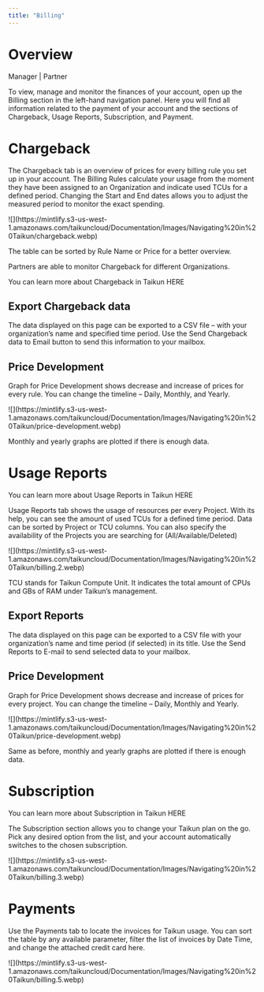 ```yaml
---
title: "Billing"
---
```


# Overview

<Icon icon="user-tie" iconType="solid" /> Manager | <Icon icon="handshake" iconType="solid" /> Partner

To view, manage and monitor the finances of your account, open up the Billing section in the left-hand navigation panel. Here you will find all information related to the payment of your account and the sections of Chargeback, Usage Reports, Subscription, and Payment.

# Chargeback

The Chargeback tab is an overview of prices for every billing rule you set up in your account. The Billing Rules calculate your usage from the moment they have been assigned to an Organization and indicate used TCUs for a defined period. Changing the Start and End dates allows you to adjust the measured period to monitor the exact spending.

<Frame caption="Chargeback">
  ![](https://mintlify.s3-us-west-1.amazonaws.com/taikuncloud/Documentation/Images/Navigating%20in%20Taikun/chargeback.webp)
</Frame>

The table can be sorted by Rule Name or Price for a better overview.

<Tip>Partners are able to monitor Chargeback for different Organizations.</Tip>

<Card title="Chargeback" icon="chart-simple" horizontal={true} href="Documentation/Topics/Monitoring your Projects/Chargeback.mdx">
  You can learn more about Chargeback in Taikun HERE
</Card>

## Export Chargeback data

The data displayed on this page can be exported to a CSV file – with your organization’s name and specified time period. Use the Send Chargeback data to Email button to send this information to your mailbox.

## Price Development

Graph for Price Development shows decrease and increase of prices for every rule. You can change the timeline – Daily, Monthly, and Yearly.

<Frame caption="Price Development">
  ![](https://mintlify.s3-us-west-1.amazonaws.com/taikuncloud/Documentation/Images/Navigating%20in%20Taikun/price-development.webp)
</Frame>

<Note>Monthly and yearly graphs are plotted if there is enough data.</Note>

# Usage Reports

<Card title="Usage Reports" icon="message" horizontal={true} href="/content/components/card-group">
  You can learn more about Usage Reports in Taikun HERE
</Card>

Usage Reports tab shows the usage of resources per every Project. With its help, you can see the amount of used TCUs for a defined time period. Data can be sorted by Project or TCU columns. You can also specify the availability of the Projects you are searching for (All/Available/Deleted)

<Frame caption="Usage reports">
  ![](https://mintlify.s3-us-west-1.amazonaws.com/taikuncloud/Documentation/Images/Navigating%20in%20Taikun/billing.2.webp)
</Frame>

<Note>TCU stands for Taikun Compute Unit. It indicates the total amount of CPUs and GBs of RAM under Taikun’s management.</Note>

## Export Reports

The data displayed on this page can be exported to a CSV file with your organization’s name and time period (if selected) in its title. Use the Send Reports to E-mail to send selected data to your mailbox.

## Price Development

Graph for Price Development shows decrease and increase of prices for every project. You can change the timeline – Daily, Monthly and Yearly.

<Frame caption="Price Development">
  ![](https://mintlify.s3-us-west-1.amazonaws.com/taikuncloud/Documentation/Images/Navigating%20in%20Taikun/price-development.webp)
</Frame>

<Note>Same as before, monthly and yearly graphs are plotted if there is enough data.</Note>

# Subscription

<Card title="Subscription" icon="money-bill" horizontal={true} href="Documentation/Topics/Account Management/Billing of your Taikun account.mdx">
  You can learn more about Subscription in Taikun HERE
</Card>

The Subscription section allows you to change your Taikun plan on the go. Pick any desired option from the list, and your account automatically switches to the chosen subscription.

<Frame caption="Subscription">
  ![](https://mintlify.s3-us-west-1.amazonaws.com/taikuncloud/Documentation/Images/Navigating%20in%20Taikun/billing.3.webp)
</Frame>

# Payments

Use the Payments tab to locate the invoices for Taikun usage. You can sort the table by any available parameter, filter the list of invoices by Date Time, and change the attached credit card here.

<Frame caption="Payment details">
  ![](https://mintlify.s3-us-west-1.amazonaws.com/taikuncloud/Documentation/Images/Navigating%20in%20Taikun/billing.5.webp)
</Frame>